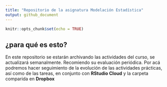 ```yaml
---
title: "Repositorio de la asignatura Modelación Estadística"
output: github_document
---
```


```r
knitr::opts_chunk$set(echo = TRUE)
```

## ¿para qué es esto?

En este repositorio se estarán archivando las actividades del curso, se actualizará semanalmente. Recomiendo su evaluación periódica. Por acá podremos hacer seguimiento de la evolución de las actividades prácticas, así como de las tareas, en conjunto con **RStudio Cloud** y la carpeta comparida en **Dropbox**


